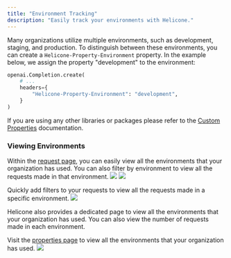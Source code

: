 ```yaml
---
title: "Environment Tracking"
description: "Easily track your environments with Helicone."
---
```


Many organizations utilize multiple environments, such as development, staging, and production. To distinguish between these environments, you can create a `Helicone-Property-Environment` property. In the example below, we assign the property "development" to the environment:

```python
openai.Completion.create(
    # ...
    headers={
        "Helicone-Property-Environment": "development",
    }
)
```

If you are using any other libraries or packages please refer to the [Custom Properties](/features/advanced-usage/custom-properties) documentation.

### Viewing Environments

Within the [request page](https://www.helicone.ai/requests), you can easily view all the environments that your organization has used. You can also filter by environment to view all the requests made in that environment.
![](/images/environment-cp/1.png)
![](/images/environment-cp/2.png)

Quickly add filters to your requests to view all the requests made in a specific environment.
![](/images/environment-cp/3.png)

Helicone also provides a dedicated page to view all the environments that your organization has used. You can also view the number of requests made in each environment.

Visit the [properties page](https://www.helicone.ai/properties) to view all the environments that your organization has used.
![](/images/environment-cp/4.png)
